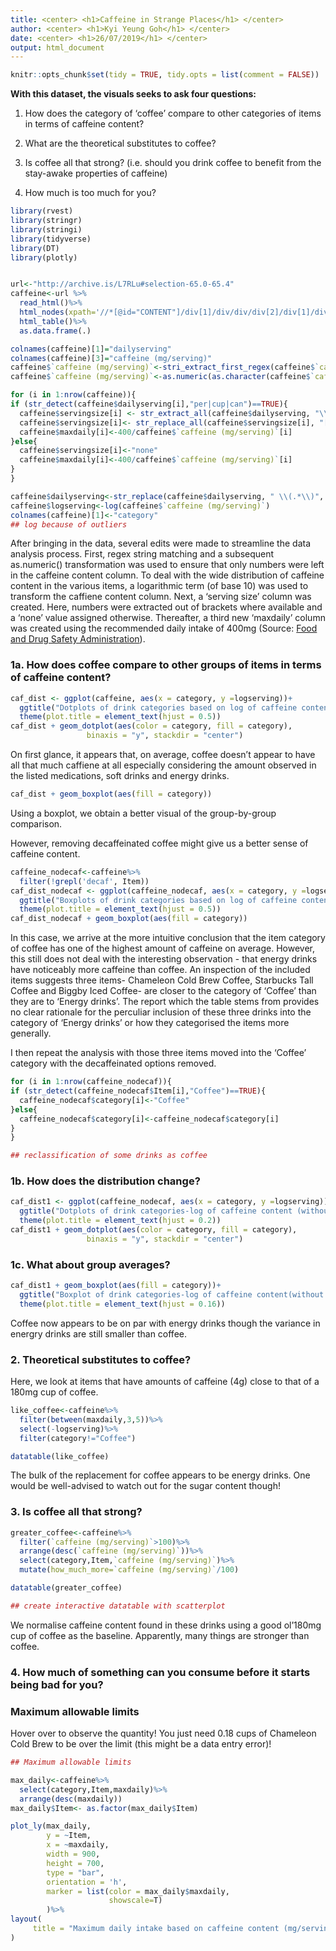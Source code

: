 ```yaml
---
title: <center> <h1>Caffeine in Strange Places</h1> </center>
author: <center> <h1>Kyi Yeung Goh</h1> </center>
date: <center> <h1>26/07/2019</h1> </center>
output: html_document
---
```


```r
knitr::opts_chunk$set(tidy = TRUE, tidy.opts = list(comment = FALSE))
```

**With this dataset, the visuals seeks to ask four questions:**

1. How does the category of 'coffee' compare to other categories of items in terms of caffeine content?

2. What are the theoretical substitutes to coffee?

3. Is coffee all that strong? (i.e. should you drink coffee to benefit from the stay-awake properties of caffeine)

4. How much is too much for you? 

```r
library(rvest)
library(stringr)
library(stringi)
library(tidyverse)
library(DT)
library(plotly)


url<-"http://archive.is/L7RLu#selection-65.0-65.4"
caffeine<-url %>%
  read_html()%>%
  html_nodes(xpath='//*[@id="CONTENT"]/div[1]/div/div/div[2]/div[1]/div[2]/div/div[2]/div/div/div/div/div/div[2]/table') %>%
  html_table()%>%
  as.data.frame(.)

colnames(caffeine)[1]="dailyserving"
colnames(caffeine)[3]="caffeine (mg/serving)"
caffeine$`caffeine (mg/serving)`<-stri_extract_first_regex(caffeine$`caffeine (mg/serving)`, "[0-9]+")
caffeine$`caffeine (mg/serving)`<-as.numeric(as.character(caffeine$`caffeine (mg/serving)`))

for (i in 1:nrow(caffeine)){
if (str_detect(caffeine$dailyserving[i],"per|cup|can")==TRUE){
  caffeine$servingsize[i] <- str_extract_all(caffeine$dailyserving, "\\([^()]+\\)")[[i]]
  caffeine$servingsize[i]<- str_replace_all(caffeine$servingsize[i], "[[:punct:]]", "")
  caffeine$maxdaily[i]<-400/caffeine$`caffeine (mg/serving)`[i]
}else{
  caffeine$servingsize[i]<-"none"
  caffeine$maxdaily[i]<-400/caffeine$`caffeine (mg/serving)`[i]
}
}

caffeine$dailyserving<-str_replace(caffeine$dailyserving, " \\(.*\\)", "")
caffeine$logserving<-log(caffeine$`caffeine (mg/serving)`)
colnames(caffeine)[1]<-"category"
## log because of outliers
```

After bringing in the data, several edits were made to streamline the data analysis process. First, regex string matching and a subsequent as.numeric() transformation was used to ensure that only numbers were left in the caffeine content column. To deal with the wide distribution of caffeine content in the various items, a logarithmic term (of base 10) was used to transform the caffiene content column. Next, a 'serving size' column was created. Here, numbers were extracted out of brackets where available and a 'none' value assigned otherwise. Thereafter, a third new 'maxdaily' column was created using the recommended daily intake of 400mg (Source: [Food and Drug Safety Administration](https://www.fda.gov/consumers/consumer-updates/spilling-beans-how-much-caffeine-too-much)). 

### 1a. How does coffee compare to other groups of items in terms of caffeine content?
```r
caf_dist <- ggplot(caffeine, aes(x = category, y =logserving))+
  ggtitle("Dotplots of drink categories based on log of caffeine content") +
  theme(plot.title = element_text(hjust = 0.5))
caf_dist + geom_dotplot(aes(color = category, fill = category), 
                 binaxis = "y", stackdir = "center")
```

On first glance, it appears that, on average, coffee doesn't appear to have all that much caffiene at all especially considering the amount observed in the listed medications, soft drinks and energy drinks.

```r
caf_dist + geom_boxplot(aes(fill = category))
```

Using a boxplot, we obtain a better visual of the group-by-group comparison. 

However, removing decaffeinated coffee might give us a better sense of caffeine content.

```r

caffeine_nodecaf<-caffeine%>%
  filter(!grepl('decaf', Item))
caf_dist_nodecaf <- ggplot(caffeine_nodecaf, aes(x = category, y =logserving))+
  ggtitle("Boxplots of drink categories based on log of caffeine content (without decaf)") +
  theme(plot.title = element_text(hjust = 0.5))
caf_dist_nodecaf + geom_boxplot(aes(fill = category))

```

In this case, we arrive at the more intuitive conclusion that the item category of coffee has one of the highest amount of caffeine on average. However, this still does not deal with the interesting observation - that energy drinks have noticeably more caffeine than coffee. An inspection of the included items suggests three items- Chameleon Cold Brew Coffee, Starbucks Tall Coffee and Biggby Iced Coffee- are closer to the category of 'Coffee' than they are to 'Energy drinks'. The report which the table stems from provides no clear rationale for the perculiar inclusion of these three drinks into the category of 'Energy drinks' or how they categorised the items more generally.

I then repeat the analysis with those three items moved into the 'Coffee' category with the decaffeinated options removed. 

```r
for (i in 1:nrow(caffeine_nodecaf)){
if (str_detect(caffeine_nodecaf$Item[i],"Coffee")==TRUE){
  caffeine_nodecaf$category[i]<-"Coffee"
}else{
  caffeine_nodecaf$category[i]<-caffeine_nodecaf$category[i]
}
}

## reclassification of some drinks as coffee
```

### 1b. How does the distribution change?
```r
caf_dist1 <- ggplot(caffeine_nodecaf, aes(x = category, y =logserving))+
  ggtitle("Dotplots of drink categories-log of caffeine content (without decaf) & recategorised items") +
  theme(plot.title = element_text(hjust = 0.2))
caf_dist1 + geom_dotplot(aes(color = category, fill = category), 
                 binaxis = "y", stackdir = "center")
```

### 1c. What about group averages?
```r
caf_dist1 + geom_boxplot(aes(fill = category))+
  ggtitle("Boxplot of drink categories-log of caffeine content(without decaf) & recategorised items") +
  theme(plot.title = element_text(hjust = 0.16))
```

Coffee now appears to be on par with energy drinks though the variance in energry drinks are still smaller than coffee. 

### 2. Theoretical substitutes to coffee?

Here, we look at items that have amounts of caffeine (4g) close to that of a 180mg cup of coffee. 

```r
like_coffee<-caffeine%>%
  filter(between(maxdaily,3,5))%>%
  select(-logserving)%>%
  filter(category!="Coffee")

datatable(like_coffee)
```

The bulk of the replacement for coffee appears to be energy drinks. One would be well-advised to watch out for the sugar content though!

### 3. Is coffee all that strong?
```r
greater_coffee<-caffeine%>%
  filter(`caffeine (mg/serving)`>100)%>%
  arrange(desc(`caffeine (mg/serving)`))%>%
  select(category,Item,`caffeine (mg/serving)`)%>%
  mutate(how_much_more=`caffeine (mg/serving)`/100)

datatable(greater_coffee)

## create interactive datatable with scatterplot
```

We normalise caffeine content found in these drinks using a good ol'180mg cup of coffee as the baseline. Apparently, many things are stronger than coffee. 


### 4. How much of something can you consume before it starts being bad for you?

### Maximum allowable limits

Hover over to observe the quantity! You just need 0.18 cups of Chameleon Cold Brew to be over the limit (this might be a data entry error)! 

```r
## Maximum allowable limits

max_daily<-caffeine%>%
  select(category,Item,maxdaily)%>%
  arrange(desc(maxdaily))
max_daily$Item<- as.factor(max_daily$Item)

plot_ly(max_daily, 
        y = ~Item, 
        x = ~maxdaily,
        width = 900,
        height = 700,
        type = "bar", 
        orientation = 'h',
        marker = list(color = max_daily$maxdaily,
                      showscale=T)
        )%>%
layout(
     title = "Maximum daily intake based on caffeine content (mg/serving) with scale (right)"
)
```
